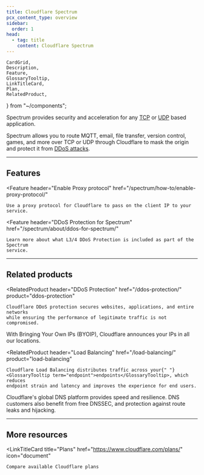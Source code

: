 ```yaml
---
title: Cloudflare Spectrum
pcx_content_type: overview
sidebar:
  order: 1
head:
  - tag: title
    content: Cloudflare Spectrum
---
```


	CardGrid,
	Description,
	Feature,
	GlossaryTooltip,
	LinkTitleCard,
	Plan,
	RelatedProduct,
} from "~/components";

<Description>

Spectrum provides security and acceleration for any [TCP](https://www.cloudflare.com/learning/ddos/glossary/tcp-ip/) or [UDP](https://www.cloudflare.com/learning/ddos/glossary/user-datagram-protocol-udp/) based application.

</Description>

<Plan type="paid" />

Spectrum allows you to route MQTT, email, file transfer, version control, games, and more over TCP or UDP through Cloudflare to mask the origin and protect it from [DDoS attacks](https://www.cloudflare.com/learning/ddos/what-is-a-ddos-attack/).

---

## Features

<Feature
	header="Enable Proxy protocol"
	href="/spectrum/how-to/enable-proxy-protocol/"
>
	Use a proxy protocol for Cloudflare to pass on the client IP to your service.
</Feature>

<Feature
	header="DDoS Protection for Spectrum"
	href="/spectrum/about/ddos-for-spectrum/"
>
	Learn more about what L3/4 DDoS Protection is included as part of the Spectrum
	service.
</Feature>

---

## Related products

<RelatedProduct
	header="DDoS Protection"
	href="/ddos-protection/"
	product="ddos-protection"
>
	Cloudflare DDoS protection secures websites, applications, and entire networks
	while ensuring the performance of legitimate traffic is not compromised.
</RelatedProduct>

<RelatedProduct header="BYOIP" href="/byoip/" product="byoip">
	With Bringing Your Own IPs (BYOIP), Cloudflare announces your IPs in all our
	locations.
</RelatedProduct>

<RelatedProduct
	header="Load Balancing"
	href="/load-balancing/"
	product="load-balancing"
>
	Cloudflare Load Balancing distributes traffic across your{" "}
	<GlossaryTooltip term="endpoint">endpoints</GlossaryTooltip>, which reduces
	endpoint strain and latency and improves the experience for end users.
</RelatedProduct>

<RelatedProduct header="DNS" href="/dns/" product="dns">
	Cloudflare's global DNS platform provides speed and resilience. DNS customers
	also benefit from free DNSSEC, and protection against route leaks and
	hijacking.
</RelatedProduct>

---

## More resources

<CardGrid>

<LinkTitleCard
	title="Plans"
	href="https://www.cloudflare.com/plans/"
	icon="document"
>
	Compare available Cloudflare plans
</LinkTitleCard>

</CardGrid>
